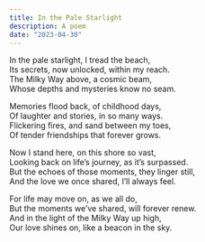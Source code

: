 ```yaml
---
title: In the Pale Starlight
description: A poem
date: "2023-04-30"
---
```


In the pale starlight, I tread the beach,\
Its secrets, now unlocked, within my reach.\
The Milky Way above, a cosmic beam,\
Whose depths and mysteries know no seam.

Memories flood back, of childhood days,\
Of laughter and stories, in so many ways.\
Flickering fires, and sand between my toes,\
Of tender friendships that forever grows.

Now I stand here, on this shore so vast,\
Looking back on life’s journey, as it’s surpassed.\
But the echoes of those moments, they linger still,\
And the love we once shared, I’ll always feel.

For life may move on, as we all do,\
But the moments we’ve shared, will forever renew.\
And in the light of the Milky Way up high,\
Our love shines on, like a beacon in the sky.